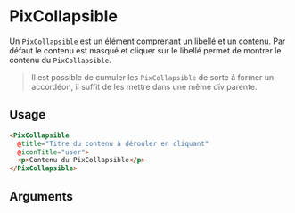 

<Meta
  title='Others/Collapsible'
  component='PixCollapsible'
  argTypes={stories.argTypes}
/>

# PixCollapsible

Un `PixCollapsible` est un élément comprenant un libellé et un contenu.
Par défaut le contenu est masqué et cliquer sur le libellé permet de montrer le contenu du `PixCollapsible`.

> Il est possible de cumuler les `PixCollapsible` de sorte à former un accordéon, il suffit de les mettre dans une même div parente.

<Canvas>
  <Story name='PixCollapsible' story={stories.collapsible} height={150} />
</Canvas>

<Canvas>
  <Story name='With block title' story={stories.collapsibleWithBlockTitle} height={150} />
</Canvas>

<Canvas>
  <Story name='MultiplePixCollapsible' story={stories.multipleCollapsible} height={260} />
</Canvas>

## Usage

```html
<PixCollapsible
  @title="Titre du contenu à dérouler en cliquant"
  @iconTitle="user">
  <p>Contenu du PixCollapsible</p>
</PixCollapsible>
```

## Arguments

<ArgsTable story="PixCollapsible" />
